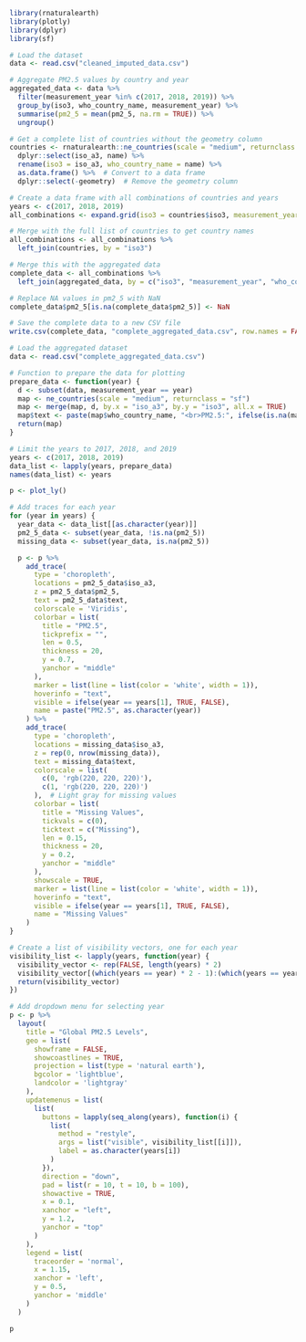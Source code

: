 

```r
library(rnaturalearth)
library(plotly)
library(dplyr)
library(sf)

# Load the dataset
data <- read.csv("cleaned_imputed_data.csv")

# Aggregate PM2.5 values by country and year
aggregated_data <- data %>%
  filter(measurement_year %in% c(2017, 2018, 2019)) %>%
  group_by(iso3, who_country_name, measurement_year) %>%
  summarise(pm2_5 = mean(pm2_5, na.rm = TRUE)) %>%
  ungroup()

# Get a complete list of countries without the geometry column
countries <- rnaturalearth::ne_countries(scale = "medium", returnclass = "sf") %>%
  dplyr::select(iso_a3, name) %>%
  rename(iso3 = iso_a3, who_country_name = name) %>%
  as.data.frame() %>%  # Convert to a data frame
  dplyr::select(-geometry)  # Remove the geometry column

# Create a data frame with all combinations of countries and years
years <- c(2017, 2018, 2019)
all_combinations <- expand.grid(iso3 = countries$iso3, measurement_year = years)

# Merge with the full list of countries to get country names
all_combinations <- all_combinations %>%
  left_join(countries, by = "iso3")

# Merge this with the aggregated data
complete_data <- all_combinations %>%
  left_join(aggregated_data, by = c("iso3", "measurement_year", "who_country_name"))

# Replace NA values in pm2_5 with NaN
complete_data$pm2_5[is.na(complete_data$pm2_5)] <- NaN

# Save the complete data to a new CSV file
write.csv(complete_data, "complete_aggregated_data.csv", row.names = FALSE)

```

```r
# Load the aggregated dataset
data <- read.csv("complete_aggregated_data.csv")

# Function to prepare the data for plotting
prepare_data <- function(year) {
  d <- subset(data, measurement_year == year)
  map <- ne_countries(scale = "medium", returnclass = "sf")
  map <- merge(map, d, by.x = "iso_a3", by.y = "iso3", all.x = TRUE)
  map$text <- paste(map$who_country_name, "<br>PM2.5:", ifelse(is.na(map$pm2_5), "Missing", map$pm2_5))
  return(map)
}

# Limit the years to 2017, 2018, and 2019
years <- c(2017, 2018, 2019)
data_list <- lapply(years, prepare_data)
names(data_list) <- years
```

```r

p <- plot_ly()

# Add traces for each year
for (year in years) {
  year_data <- data_list[[as.character(year)]]
  pm2_5_data <- subset(year_data, !is.na(pm2_5))
  missing_data <- subset(year_data, is.na(pm2_5))

  p <- p %>%
    add_trace(
      type = 'choropleth',
      locations = pm2_5_data$iso_a3,
      z = pm2_5_data$pm2_5,
      text = pm2_5_data$text,
      colorscale = 'Viridis',
      colorbar = list(
        title = "PM2.5",
        tickprefix = "",
        len = 0.5,  
        thickness = 20,  
        y = 0.7,
        yanchor = "middle"
      ),
      marker = list(line = list(color = 'white', width = 1)),
      hoverinfo = "text",
      visible = ifelse(year == years[1], TRUE, FALSE),
      name = paste("PM2.5", as.character(year))
    ) %>%
    add_trace(
      type = 'choropleth',
      locations = missing_data$iso_a3,
      z = rep(0, nrow(missing_data)), 
      text = missing_data$text,
      colorscale = list(
        c(0, 'rgb(220, 220, 220)'),
        c(1, 'rgb(220, 220, 220)')
      ),  # Light gray for missing values
      colorbar = list(
        title = "Missing Values",
        tickvals = c(0),
        ticktext = c("Missing"),
        len = 0.15,  
        thickness = 20,  
        y = 0.2,
        yanchor = "middle"
      ),
      showscale = TRUE,
      marker = list(line = list(color = 'white', width = 1)),
      hoverinfo = "text",
      visible = ifelse(year == years[1], TRUE, FALSE),
      name = "Missing Values"
    )
}

# Create a list of visibility vectors, one for each year
visibility_list <- lapply(years, function(year) {
  visibility_vector <- rep(FALSE, length(years) * 2)
  visibility_vector[(which(years == year) * 2 - 1):(which(years == year) * 2)] <- TRUE
  return(visibility_vector)
})

# Add dropdown menu for selecting year
p <- p %>%
  layout(
    title = "Global PM2.5 Levels",
    geo = list(
      showframe = FALSE,
      showcoastlines = TRUE,
      projection = list(type = 'natural earth'),
      bgcolor = 'lightblue',
      landcolor = 'lightgray'
    ),
    updatemenus = list(
      list(
        buttons = lapply(seq_along(years), function(i) {
          list(
            method = "restyle",
            args = list("visible", visibility_list[[i]]),
            label = as.character(years[i])
          )
        }),
        direction = "down",
        pad = list(r = 10, t = 10, b = 100),
        showactive = TRUE,
        x = 0.1,
        xanchor = "left",
        y = 1.2,
        yanchor = "top"
      )
    ),
    legend = list(
      traceorder = 'normal',
      x = 1.15,
      xanchor = 'left',
      y = 0.5,
      yanchor = 'middle'
    )
  )

p
```








